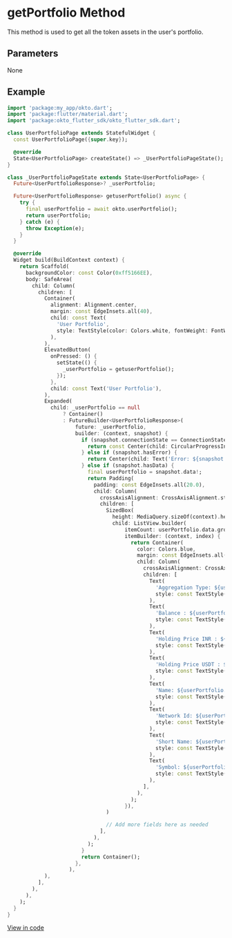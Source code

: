 
# getPortfolio Method
This method is used to get all the token assets in the user's portfolio.

## Parameters
None



## Example
```dart copy
import 'package:my_app/okto.dart';
import 'package:flutter/material.dart';
import 'package:okto_flutter_sdk/okto_flutter_sdk.dart';

class UserPortfolioPage extends StatefulWidget {
  const UserPortfolioPage({super.key});

  @override
  State<UserPortfolioPage> createState() => _UserPortfolioPageState();
}

class _UserPortfolioPageState extends State<UserPortfolioPage> {
  Future<UserPortfolioResponse>? _userPortfolio;

  Future<UserPortfolioResponse> getuserPortfolio() async {
    try {
      final userPortfolio = await okto.userPortfolio();
      return userPortfolio;
    } catch (e) {
      throw Exception(e);
    }
  }

  @override
  Widget build(BuildContext context) {
    return Scaffold(
      backgroundColor: const Color(0xff5166EE),
      body: SafeArea(
        child: Column(
          children: [
            Container(
              alignment: Alignment.center,
              margin: const EdgeInsets.all(40),
              child: const Text(
                'User Portfolio',
                style: TextStyle(color: Colors.white, fontWeight: FontWeight.w800, fontSize: 30),
              ),
            ),
            ElevatedButton(
              onPressed: () {
                setState(() {
                  _userPortfolio = getuserPortfolio();
                });
              },
              child: const Text('User Portfolio'),
            ),
            Expanded(
              child: _userPortfolio == null
                  ? Container()
                  : FutureBuilder<UserPortfolioResponse>(
                      future: _userPortfolio,
                      builder: (context, snapshot) {
                        if (snapshot.connectionState == ConnectionState.waiting) {
                          return const Center(child: CircularProgressIndicator(color: Colors.white));
                        } else if (snapshot.hasError) {
                          return Center(child: Text('Error: ${snapshot.error}'));
                        } else if (snapshot.hasData) {
                          final userPortfolio = snapshot.data!;
                          return Padding(
                            padding: const EdgeInsets.all(20.0),
                            child: Column(
                              crossAxisAlignment: CrossAxisAlignment.start,
                              children: [
                                SizedBox(
                                  height: MediaQuery.sizeOf(context).height * 0.6,
                                  child: ListView.builder(
                                      itemCount: userPortfolio.data.groupTokens.length,
                                      itemBuilder: (context, index) {
                                        return Container(
                                          color: Colors.blue,
                                          margin: const EdgeInsets.all(5),
                                          child: Column(
                                            crossAxisAlignment: CrossAxisAlignment.start,
                                            children: [
                                              Text(
                                                'Aggregation Type: ${userPortfolio.data.groupTokens[index].aggregationType}',
                                                style: const TextStyle(color: Colors.white, fontSize: 20),
                                              ),
                                              Text(
                                                'Balance : ${userPortfolio.data.groupTokens[index].balance}',
                                                style: const TextStyle(color: Colors.white, fontSize: 20),
                                              ),
                                              Text(
                                                'Holding Price INR : ${userPortfolio.data.groupTokens[index].holdingsPriceInr}',
                                                style: const TextStyle(color: Colors.white, fontSize: 20),
                                              ),
                                              Text(
                                                'Holding Price USDT : ${userPortfolio.data.groupTokens[index].holdingsPriceUsdt}',
                                                style: const TextStyle(color: Colors.white, fontSize: 20),
                                              ),
                                              Text(
                                                'Name: ${userPortfolio.data.groupTokens[index].name}',
                                                style: const TextStyle(color: Colors.white, fontSize: 20),
                                              ),
                                              Text(
                                                'Network Id: ${userPortfolio.data.groupTokens[index].networkId}',
                                                style: const TextStyle(color: Colors.white, fontSize: 20),
                                              ),
                                              Text(
                                                'Short Name: ${userPortfolio.data.groupTokens[index].shortName}',
                                                style: const TextStyle(color: Colors.white, fontSize: 20),
                                              ),
                                              Text(
                                                'Symbol: ${userPortfolio.data.groupTokens[index].symbol}',
                                                style: const TextStyle(color: Colors.white, fontSize: 20),
                                              ),
                                            ],
                                          ),
                                        );
                                      }),
                                )

                                // Add more fields here as needed
                              ],
                            ),
                          );
                        }
                        return Container();
                      },
                    ),
            ),
          ],
        ),
      ),
    );
  }
}
```
[View in code](https://github.com/okto-hq/okto-sdk-flutter/blob/main/example/lib/screens/user_portfolio_page.dart)